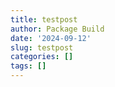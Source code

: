 ```yaml
---
title: testpost
author: Package Build
date: '2024-09-12'
slug: testpost
categories: []
tags: []
---
```

